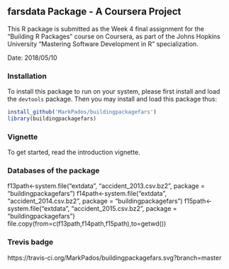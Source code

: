 ## farsdata Package - A Coursera Project

This R package is submitted as the Week 4 final assignment for the "Building R Packages" course on Coursera, as part of the Johns Hopkins University "Mastering Software Development in R" specialization.

Date: 2018/05/10

### Installation

To install this package to run on your system, please first install and load the `devtools` package. Then you may install and load this package thus:

```R
install_github('MarkPados/buildingpackagefars')
library(buildingpackagefars)
```

### Vignette

To get started, read the introduction vignette.


### Databases of the package

f13path<-system.file("extdata", "accident_2013.csv.bz2", package = "buildingpackagefars")
f14path<-system.file("extdata", "accident_2014.csv.bz2", package = "buildingpackagefars")
f15path<-system.file("extdata", "accident_2015.csv.bz2", package = "buildingpackagefars")
file.copy(from=c(f13path,f14path,f15path),to=getwd())

### Trevis badge

https://travis-ci.org/MarkPados/buildingpackagefars.svg?branch=master

